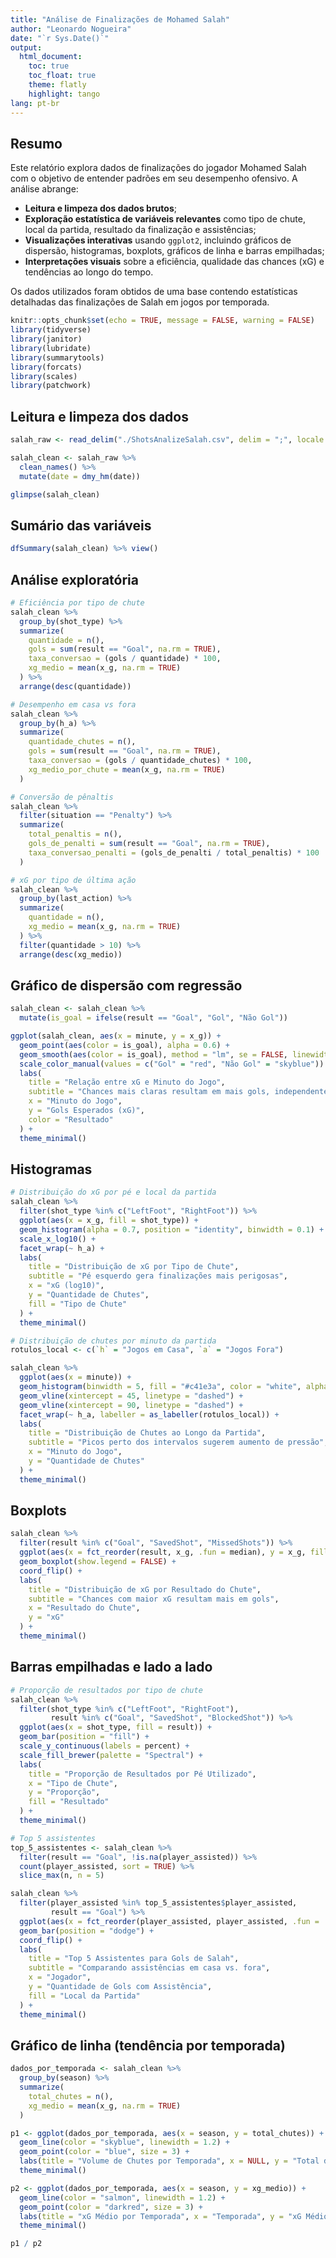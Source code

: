 ```yaml
---
title: "Análise de Finalizações de Mohamed Salah"
author: "Leonardo Nogueira"
date: "`r Sys.Date()`"
output:
  html_document:
    toc: true
    toc_float: true
    theme: flatly
    highlight: tango
lang: pt-br
---
```


## Resumo

Este relatório explora dados de finalizações do jogador Mohamed Salah com o objetivo de entender padrões em seu desempenho ofensivo. A análise abrange:

- **Leitura e limpeza dos dados brutos**;
- **Exploração estatística de variáveis relevantes** como tipo de chute, local da partida, resultado da finalização e assistências;
- **Visualizações interativas** usando `ggplot2`, incluindo gráficos de dispersão, histogramas, boxplots, gráficos de linha e barras empilhadas;
- **Interpretações visuais** sobre a eficiência, qualidade das chances (xG) e tendências ao longo do tempo.

Os dados utilizados foram obtidos de uma base contendo estatísticas detalhadas das finalizações de Salah em jogos por temporada.


```r
knitr::opts_chunk$set(echo = TRUE, message = FALSE, warning = FALSE)
library(tidyverse)
library(janitor)
library(lubridate)
library(summarytools)
library(forcats)
library(scales)
library(patchwork)
```

## Leitura e limpeza dos dados

```r
salah_raw <- read_delim("./ShotsAnalizeSalah.csv", delim = ";", locale = locale(encoding = "latin1"))

salah_clean <- salah_raw %>%
  clean_names() %>%
  mutate(date = dmy_hm(date))

glimpse(salah_clean)
```

## Sumário das variáveis

```r
dfSummary(salah_clean) %>% view()
```

## Análise exploratória

```r
# Eficiência por tipo de chute
salah_clean %>%
  group_by(shot_type) %>%
  summarize(
    quantidade = n(),
    gols = sum(result == "Goal", na.rm = TRUE),
    taxa_conversao = (gols / quantidade) * 100,
    xg_medio = mean(x_g, na.rm = TRUE)
  ) %>%
  arrange(desc(quantidade))

# Desempenho em casa vs fora
salah_clean %>%
  group_by(h_a) %>%
  summarize(
    quantidade_chutes = n(),
    gols = sum(result == "Goal", na.rm = TRUE),
    taxa_conversao = (gols / quantidade_chutes) * 100,
    xg_medio_por_chute = mean(x_g, na.rm = TRUE)
  )

# Conversão de pênaltis
salah_clean %>%
  filter(situation == "Penalty") %>%
  summarize(
    total_penaltis = n(),
    gols_de_penalti = sum(result == "Goal", na.rm = TRUE),
    taxa_conversao_penalti = (gols_de_penalti / total_penaltis) * 100
  )

# xG por tipo de última ação
salah_clean %>%
  group_by(last_action) %>%
  summarize(
    quantidade = n(),
    xg_medio = mean(x_g, na.rm = TRUE)
  ) %>%
  filter(quantidade > 10) %>%
  arrange(desc(xg_medio))
```

## Gráfico de dispersão com regressão

```r
salah_clean <- salah_clean %>%
  mutate(is_goal = ifelse(result == "Goal", "Gol", "Não Gol"))

ggplot(salah_clean, aes(x = minute, y = x_g)) +
  geom_point(aes(color = is_goal), alpha = 0.6) +
  geom_smooth(aes(color = is_goal), method = "lm", se = FALSE, linewidth = 1) +
  scale_color_manual(values = c("Gol" = "red", "Não Gol" = "skyblue")) +
  labs(
    title = "Relação entre xG e Minuto do Jogo",
    subtitle = "Chances mais claras resultam em mais gols, independentemente do tempo",
    x = "Minuto do Jogo",
    y = "Gols Esperados (xG)",
    color = "Resultado"
  ) +
  theme_minimal()
```

## Histogramas

```r
# Distribuição do xG por pé e local da partida
salah_clean %>%
  filter(shot_type %in% c("LeftFoot", "RightFoot")) %>%
  ggplot(aes(x = x_g, fill = shot_type)) +
  geom_histogram(alpha = 0.7, position = "identity", binwidth = 0.1) +
  scale_x_log10() +
  facet_wrap(~ h_a) +
  labs(
    title = "Distribuição de xG por Tipo de Chute",
    subtitle = "Pé esquerdo gera finalizações mais perigosas",
    x = "xG (log10)",
    y = "Quantidade de Chutes",
    fill = "Tipo de Chute"
  ) +
  theme_minimal()

# Distribuição de chutes por minuto da partida
rotulos_local <- c(`h` = "Jogos em Casa", `a` = "Jogos Fora")

salah_clean %>%
  ggplot(aes(x = minute)) +
  geom_histogram(binwidth = 5, fill = "#c41e3a", color = "white", alpha = 0.9) +
  geom_vline(xintercept = 45, linetype = "dashed") +
  geom_vline(xintercept = 90, linetype = "dashed") +
  facet_wrap(~ h_a, labeller = as_labeller(rotulos_local)) +
  labs(
    title = "Distribuição de Chutes ao Longo da Partida",
    subtitle = "Picos perto dos intervalos sugerem aumento de pressão",
    x = "Minuto do Jogo",
    y = "Quantidade de Chutes"
  ) +
  theme_minimal()
```

## Boxplots

```r
salah_clean %>%
  filter(result %in% c("Goal", "SavedShot", "MissedShots")) %>%
  ggplot(aes(x = fct_reorder(result, x_g, .fun = median), y = x_g, fill = result)) +
  geom_boxplot(show.legend = FALSE) +
  coord_flip() +
  labs(
    title = "Distribuição de xG por Resultado do Chute",
    subtitle = "Chances com maior xG resultam mais em gols",
    x = "Resultado do Chute",
    y = "xG"
  ) +
  theme_minimal()
```

## Barras empilhadas e lado a lado

```r
# Proporção de resultados por tipo de chute
salah_clean %>%
  filter(shot_type %in% c("LeftFoot", "RightFoot"),
         result %in% c("Goal", "SavedShot", "BlockedShot")) %>%
  ggplot(aes(x = shot_type, fill = result)) +
  geom_bar(position = "fill") +
  scale_y_continuous(labels = percent) +
  scale_fill_brewer(palette = "Spectral") +
  labs(
    title = "Proporção de Resultados por Pé Utilizado",
    x = "Tipo de Chute",
    y = "Proporção",
    fill = "Resultado"
  ) +
  theme_minimal()

# Top 5 assistentes
top_5_assistentes <- salah_clean %>%
  filter(result == "Goal", !is.na(player_assisted)) %>%
  count(player_assisted, sort = TRUE) %>%
  slice_max(n, n = 5)

salah_clean %>%
  filter(player_assisted %in% top_5_assistentes$player_assisted,
         result == "Goal") %>%
  ggplot(aes(x = fct_reorder(player_assisted, player_assisted, .fun = 'length', .desc = TRUE), fill = h_a)) +
  geom_bar(position = "dodge") +
  coord_flip() +
  labs(
    title = "Top 5 Assistentes para Gols de Salah",
    subtitle = "Comparando assistências em casa vs. fora",
    x = "Jogador",
    y = "Quantidade de Gols com Assistência",
    fill = "Local da Partida"
  ) +
  theme_minimal()
```

## Gráfico de linha (tendência por temporada)

```r
dados_por_temporada <- salah_clean %>%
  group_by(season) %>%
  summarize(
    total_chutes = n(),
    xg_medio = mean(x_g, na.rm = TRUE)
  )

p1 <- ggplot(dados_por_temporada, aes(x = season, y = total_chutes)) +
  geom_line(color = "skyblue", linewidth = 1.2) +
  geom_point(color = "blue", size = 3) +
  labs(title = "Volume de Chutes por Temporada", x = NULL, y = "Total de Chutes") +
  theme_minimal()

p2 <- ggplot(dados_por_temporada, aes(x = season, y = xg_medio)) +
  geom_line(color = "salmon", linewidth = 1.2) +
  geom_point(color = "darkred", size = 3) +
  labs(title = "xG Médio por Temporada", x = "Temporada", y = "xG Médio") +
  theme_minimal()

p1 / p2
```
